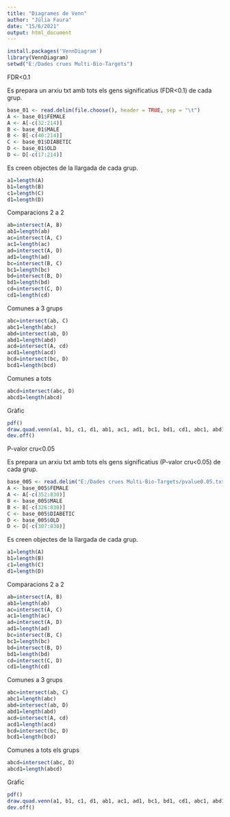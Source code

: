 ---
title: "Diagrames de Venn"
author: "Júlia Faura"
date: "15/6/2021"
output: html_document
---

```{r}
install.packages('VennDiagram')
library(VennDiagram)
setwd("E:/Dades crues Multi-Bio-Targets")
```

FDR<0.1

Es prepara un arxiu txt amb tots els gens significatius (FDR<0.1) de cada grup.  

```{r}
base_01 <- read.delim(file.choose(), header = TRUE, sep = "\t")
A <- base_01$FEMALE
A <- A[-c(32:214)]
B <- base_01$MALE
B <- B[-c(40:214)]
C <- base_01$DIABETIC
D <- base_01$OLD
D <- D[-c(17:214)]
```

Es creen objectes de la llargada de cada grup.

```{r}
a1=length(A)
b1=length(B)
c1=length(C)
d1=length(D)
```

Comparacions 2 a 2

```{r}
ab=intersect(A, B)
ab1=length(ab)
ac=intersect(A, C)
ac1=length(ac)
ad=intersect(A, D)
ad1=length(ad)
bc=intersect(B, C)
bc1=length(bc)
bd=intersect(B, D)
bd1=length(bd)
cd=intersect(C, D)
cd1=length(cd)

```

Comunes a 3 grups

```{r}
abc=intersect(ab, C)
abc1=length(abc)
abd=intersect(ab, D)
abd1=length(abd)
acd=intersect(A, cd)
acd1=length(acd)
bcd=intersect(bc, D)
bcd1=length(bcd)
```

Comunes a tots

```{r}
abcd=intersect(abc, D)
abcd1=length(abcd)
```

Gràfic

```{r}
pdf()
draw.quad.venn(a1, b1, c1, d1, ab1, ac1, ad1, bc1, bd1, cd1, abc1, abd1, acd1, bcd1, abcd1, category=c("Female", "Male", "Diabetic", "Old"), fill = c("skyblue", "pink1", "mediumorchid", "orange"), lty = "blank", title="FDR<0.1")
dev.off()
```


P-valor cru<0.05

Es prepara un arxiu txt amb tots els gens significatius (P-valor cru<0.05) de cada grup.  

```{r}
base_005 <- read.delim("E:/Dades crues Multi-Bio-Targets/pvalue0.05.txt", header = TRUE, sep = "\t")
A <- base_005$FEMALE
A <- A[-c(352:830)]
B <- base_005$MALE
B <- B[-c(326:830)]
C <- base_005$DIABETIC
D <- base_005$OLD
D <- D[-c(307:830)]
```

Es creen objectes de la llargada de cada grup.

```{r}
a1=length(A)
b1=length(B)
c1=length(C)
d1=length(D)
```

Comparacions 2 a 2

```{r}
ab=intersect(A, B)
ab1=length(ab)
ac=intersect(A, C)
ac1=length(ac)
ad=intersect(A, D)
ad1=length(ad)
bc=intersect(B, C)
bc1=length(bc)
bd=intersect(B, D)
bd1=length(bd)
cd=intersect(C, D)
cd1=length(cd)
```

Comunes a 3 grups

```{r}
abc=intersect(ab, C)
abc1=length(abc)
abd=intersect(ab, D)
abd1=length(abd)
acd=intersect(A, cd)
acd1=length(acd)
bcd=intersect(bc, D)
bcd1=length(bcd)
```

Comunes a tots els grups

```{r}
abcd=intersect(abc, D)
abcd1=length(abcd)
```

Gràfic

```{r}
pdf()
draw.quad.venn(a1, b1, c1, d1, ab1, ac1, ad1, bc1, bd1, cd1, abc1, abd1, acd1, bcd1, abcd1, category=c("Female", "Male", "Diabetic", "Old"), fill = c("skyblue", "pink1", "mediumorchid", "orange"), lty = "blank", title="raw p-value<0.05")
dev.off()
```

